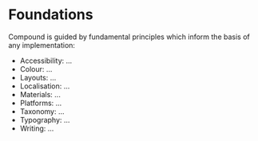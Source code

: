 
<Meta title="Foundations/: Overview" />

# Foundations

Compound is guided by fundamental principles which inform the basis of any implementation:

* Accessibility: ...
* Colour: ...
* Layouts: ...
* Localisation: ...
* Materials: ...
* Platforms: ...
* Taxonomy: ...
* Typography: ...
* Writing: ...
